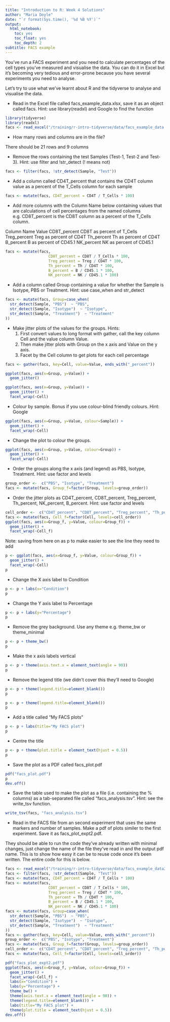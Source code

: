 ```yaml
---
title: "Introduction to R: Week 4 Solutions"
author: "Maria Doyle"
date: "`r format(Sys.time(), '%d %B %Y')`"
output: 
  html_notebook:
    toc: yes
    toc_float: yes
    toc_depth: 2
subtitle: FACS example
---
```


You've run a FACS experiment and you need to calculate percentages of the cell types you've measured and visualise the data. You can do it in Excel but it's becoming very tedious and error-prone because you have several experiments you need to analyse.

Let's try to use what we've learnt about R and the tidyverse to analyse and visualise the data.

* Read in the Excel file called facs_example_data.xlsx, save it as an object called facs. Hint: use library(readxl) and Google to find the function

```r
library(tidyverse)
library(readxl)
facs <- read_excel("/training/r-intro-tidyverse/data/facs_example_data.xlsx")
```


* How many rows and columns are in the file?

There should be 21 rows and 9 columns

* Remove the rows containing the test Samples (Test-1, Test-2 and Test-3). Hint: use filter and !str_detect (! means not)
```r
facs <- filter(facs, !str_detect(Sample, "Test"))
```

* Add a column called CD4T_percent that contains the CD4T column value as a percent of the T_Cells column for each sample

```r
facs <- mutate(facs, CD4T_percent = CD4T / T_Cells * 100)
```
 
* Add more columns with the Column Name below containing values that are calculations of cell percentages from the named columns e.g. CD8T_percent is the CD8T column as a percent of the T_Cells column.

Column Name          Value
CD8T_percent  CD8T as percent of T_Cells
Treg_percent  Treg as percent of CD4T
Th_percent    Th as percent of CD4T
B_percent     B as percent of CD45.1
NK_percent    NK as percent of CD45.1

```r
facs <- mutate(facs,
                   CD8T_percent = CD8T / T_Cells * 100,
                   Treg_percent = Treg / CD4T * 100,
                   Th_percent = Th / CD4T * 100,
                   B_percent = B / CD45.1 * 100,
                   NK_percent = NK / CD45.1 * 100)
```
  

* Add a column called Group containing a value for whether the Sample is Isotype, PBS or Treatment. Hint: use case_when and str_detect

```r
facs <- mutate(facs, Group=case_when(
  str_detect(Sample, "PBS")  ~ "PBS",
  str_detect(Sample, "Isotype")  ~ "Isotype",
  str_detect(Sample, "Treatment")  ~ "Treatment"
))
```


* Make jitter plots of the values for the groups. Hints: 
  1. First convert values to long format with gather, call the key column Cell and the value column Value. 
  2. Then make jitter plots with Group on the x axis and Value on the y axis. 
  3. Facet by the Cell column to get plots for each cell percentage
 
```r
facs <- gather(facs, key=Cell, value=Value, ends_with("_percent")) 
```

```r
ggplot(facs, aes(x=Group, y=Value)) +
  geom_jitter()
```

```r
ggplot(facs, aes(x=Group, y=Value)) +
  geom_jitter() +
  facet_wrap(~Cell)
```

* Colour by sample. Bonus if you use colour-blind friendly colours. Hint: Google
```r
ggplot(facs, aes(x=Group, y=Value, colour=Sample)) +
  geom_jitter() +
  facet_wrap(~Cell)
```

* Change the plot to colour the groups. 

```r
ggplot(facs, aes(x=Group, y=Value, colour=Group)) +
  geom_jitter() +
  facet_wrap(~Cell)
```

* Order the groups along the x axis (and legend) as PBS, Isotype, Treatment. Hint: use factor and levels

```r
group_order <-  c("PBS", "Isotype", "Treatment")
facs <- mutate(facs, Group_f=factor(Group, levels=group_order))
```

* Order the jitter plots as CD4T_percent, CD8T_percent, Treg_percent, Th_percent, NK_percent, B_percent. Hint: use factor and levels

```r
cell_order <-  c("CD4T_percent", "CD8T_percent", "Treg_percent", "Th_percent", "NK_percent", "B_percent")
facs <- mutate(facs, Cell_f=factor(Cell, levels=cell_order))
ggplot(facs, aes(x=Group_f, y=Value, colour=Group_f)) +
  geom_jitter() +
  facet_wrap(~Cell_f)
```

 Note: saving from here on as p to make easier to see the line they need to add

```r
p <- ggplot(facs, aes(x=Group_f, y=Value, colour=Group_f)) +
  geom_jitter() +
  facet_wrap(~Cell)
p
```

* Change the X axis label to Condition

```r
p <- p + labs(x="Condition")
p
```

* Change the Y axis label to Percentage

```r
p <- p + labs(y="Percentage")
p
```

* Remove the grey background. Use any theme e.g. theme_bw or theme_minimal

```r
p <- p + theme_bw()
p
```

* Make the x axis labels vertical

```r
p <- p + theme(axis.text.x = element_text(angle = 90))
p
```

* Remove the legend title (we didn't cover this they'll need to Google)

```r
p <- p + theme(legend.title=element_blank())
p
```

```r
p <- p + theme(legend.title=element_blank())
p
```


* Add a title called "My FACS plots"

```r
p <- p + labs(title="My FACS plot")
p
```

* Centre the title

```r
p <- p + theme(plot.title = element_text(hjust = 0.5))
p
```

* Save the plot as a PDF called facs_plot.pdf

```r
pdf("facs_plot.pdf")
p
dev.off()
```

* Save the table used to make the plot as a file (i.e. containing the % columns) as a tab-separated file called "facs_analysis.tsv". Hint: see the write_tsv function.
```r
write_tsv(facs, "facs_analysis.tsv")
```

* Read in the FACS file from an second experiment that uses the same markers and number of samples. Make a pdf of plots similer to the first experiment. Save it as facs_plot_expt2.pdf.

They should be able to run the code they've already written with minimal changes, just change the name of the file they've read in and the output pdf name. This is to show how easy it can be to reuse code once it's been written. The entire code for this is below.
```r
facs <- read_excel("/training/r-intro-tidyverse/data/facs_example_data2.xlsx")
facs <- filter(facs, !str_detect(Sample, "Test"))
facs <- mutate(facs, CD4T_percent = CD4T / T_Cells * 100)
facs <- mutate(facs,
                   CD8T_percent = CD8T / T_Cells * 100,
                   Treg_percent = Treg / CD4T * 100,
                   Th_percent = Th / CD4T * 100,
                   B_percent = B / CD45.1 * 100,
                   NK_percent = NK / CD45.1 * 100)
facs <- mutate(facs, Group=case_when(
  str_detect(Sample, "PBS")  ~ "PBS",
  str_detect(Sample, "Isotype")  ~ "Isotype",
  str_detect(Sample, "Treatment")  ~ "Treatment"
))
facs <- gather(facs, key=Cell, value=Value, ends_with("_percent"))
group_order <-  c("PBS", "Isotype", "Treatment")
facs <- mutate(facs, Group_f=factor(Group, levels=group_order))
cell_order <-  c("CD4T_percent", "CD8T_percent", "Treg_percent", "Th_percent", "NK_percent", "B_percent")
facs <- mutate(facs, Cell_f=factor(Cell, levels=cell_order))

pdf("facs_plot_expt2.pdf")
ggplot(facs, aes(x=Group_f, y=Value, colour=Group_f)) +
  geom_jitter() +
  facet_wrap(~Cell_f) + 
  labs(x="Condition") +
  labs(y="Percentage") +
  theme_bw() +
  theme(axis.text.x = element_text(angle = 90)) +
  theme(legend.title=element_blank()) +
  labs(title="My FACS plot") +
  theme(plot.title = element_text(hjust = 0.5))
dev.off()
```

